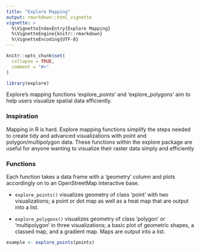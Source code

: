 ```yaml
---
title: "Explore Mapping"
output: rmarkdown::html_vignette
vignette: >
  %\VignetteIndexEntry{Explore Mapping}
  %\VignetteEngine{knitr::rmarkdown}
  %\VignetteEncoding{UTF-8}
---
```


```r
knitr::opts_chunk$set(
  collapse = TRUE,
  comment = "#>"
)
```

```r
library(explore)
```

Explore's mapping functions 'explore_points' and 'explore_polygons' aim to help users visualize spatial data efficiently.

### Inspiration 

Mapping in R is hard. Explore mapping functions simplify the steps needed to create tidy and advanced visualizations with point and polygon/multipolygon data. These functions within the explore package are useful for anyone wanting to visualize their raster data simply and efficiently

### Functions

Each function takes a data frame with a 'geometry' column and plots accordingly on to an OpenStreetMap interactive base.

* `explore_points()` visualizes geometry of class 'point' with two visualizations; a point or dot map as well as a heat map that are output into a list.  

* `explore_polygons()` visualizes geometry of class 'polygon' or 'multipolygon' in three visualizations; a basic plot of geometric shapes, a classed map, and a gradient map.  Maps are output into a list.

```r
example <- explore_points(points)
```









